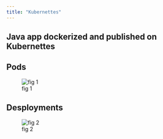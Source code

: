 ```yaml
---
title: "Kubernettes"
---
```


## Java app dockerized and published on Kubernettes

:::{.callout-note  collapse="false" }

## Pods

![fig 1](images/k8sPods.PNG)
:::

:::{.callout-note  collapse="false" }

## Desployments

![fig 2](images/k8sdeployments.PNG)
:::